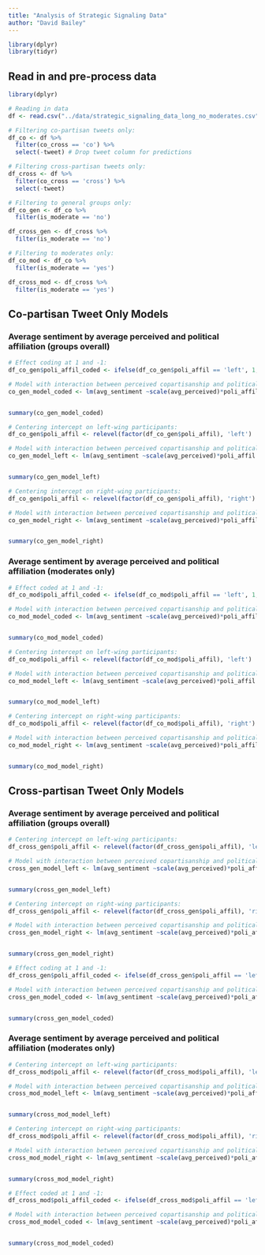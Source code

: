 ```yaml
---
title: "Analysis of Strategic Signaling Data"
author: "David Bailey"
---
```


```r
library(dplyr)
library(tidyr)
```


## Read in and pre-process data

```r
library(dplyr)

# Reading in data
df <- read.csv("../data/strategic_signaling_data_long_no_moderates.csv")

# Filtering co-partisan tweets only:
df_co <- df %>% 
  filter(co_cross == 'co') %>%
  select(-tweet) # Drop tweet column for predictions

# Filtering cross-partisan tweets only:
df_cross <- df %>% 
  filter(co_cross == 'cross') %>%
  select(-tweet)

# Filtering to general groups only:
df_co_gen <- df_co %>%
  filter(is_moderate == 'no')

df_cross_gen <- df_cross %>%
  filter(is_moderate == 'no')

# Filtering to moderates only:
df_co_mod <- df_co %>%
  filter(is_moderate == 'yes')

df_cross_mod <- df_cross %>%
  filter(is_moderate == 'yes')

```


## Co-partisan Tweet Only Models

### Average sentiment by average perceived and political affiliation (groups overall)

```r
# Effect coding at 1 and -1:
df_co_gen$poli_affil_coded <- ifelse(df_co_gen$poli_affil == 'left', 1, -1)

# Model with interaction between perceived copartisanship and political affiliation:
co_gen_model_coded <- lm(avg_sentiment ~scale(avg_perceived)*poli_affil_coded + viewed_all, data=df_co_gen)


summary(co_gen_model_coded)
```


```r
# Centering intercept on left-wing participants:
df_co_gen$poli_affil <- relevel(factor(df_co_gen$poli_affil), 'left')

# Model with interaction between perceived copartisanship and political affiliation:
co_gen_model_left <- lm(avg_sentiment ~scale(avg_perceived)*poli_affil + viewed_all, data=df_co_gen)


summary(co_gen_model_left)

```


```r

# Centering intercept on right-wing participants:
df_co_gen$poli_affil <- relevel(factor(df_co_gen$poli_affil), 'right')

# Model with interaction between perceived copartisanship and political affiliation:
co_gen_model_right <- lm(avg_sentiment ~scale(avg_perceived)*poli_affil + viewed_all, data=df_co_gen)


summary(co_gen_model_right)

```

### Average sentiment by average perceived and political affiliation (moderates only)


```r
# Effect coded at 1 and -1:
df_co_mod$poli_affil_coded <- ifelse(df_co_mod$poli_affil == 'left', 1, -1)

# Model with interaction between perceived copartisanship and political affiliation:
co_mod_model_coded <- lm(avg_sentiment ~scale(avg_perceived)*poli_affil_coded + viewed_all, data=df_co_mod)


summary(co_mod_model_coded)
```


```r
# Centering intercept on left-wing participants:
df_co_mod$poli_affil <- relevel(factor(df_co_mod$poli_affil), 'left')

# Model with interaction between perceived copartisanship and political affiliation:
co_mod_model_left <- lm(avg_sentiment ~scale(avg_perceived)*poli_affil + viewed_all, data=df_co_mod)


summary(co_mod_model_left)
```


```r
# Centering intercept on right-wing participants:
df_co_mod$poli_affil <- relevel(factor(df_co_mod$poli_affil), 'right')

# Model with interaction between perceived copartisanship and political affiliation:
co_mod_model_right <- lm(avg_sentiment ~scale(avg_perceived)*poli_affil + viewed_all, data=df_co_mod)


summary(co_mod_model_right)

```

## Cross-partisan Tweet Only Models

### Average sentiment by average perceived and political affiliation (groups overall)

```r
# Centering intercept on left-wing participants:
df_cross_gen$poli_affil <- relevel(factor(df_cross_gen$poli_affil), 'left')

# Model with interaction between perceived copartisanship and political affiliation:
cross_gen_model_left <- lm(avg_sentiment ~scale(avg_perceived)*poli_affil + viewed_all, data=df_cross_gen)


summary(cross_gen_model_left)

```


```r

# Centering intercept on right-wing participants:
df_cross_gen$poli_affil <- relevel(factor(df_cross_gen$poli_affil), 'right')

# Model with interaction between perceived copartisanship and political affiliation:
cross_gen_model_right <- lm(avg_sentiment ~scale(avg_perceived)*poli_affil + viewed_all, data=df_cross_gen)


summary(cross_gen_model_right)

```


```r
# Effect coding at 1 and -1:
df_cross_gen$poli_affil_coded <- ifelse(df_cross_gen$poli_affil == 'left', 1, -1)

# Model with interaction between perceived copartisanship and political affiliation:
cross_gen_model_coded <- lm(avg_sentiment ~scale(avg_perceived)*poli_affil_coded + viewed_all, data=df_cross_gen)


summary(cross_gen_model_coded)
```

### Average sentiment by average perceived and political affiliation (moderates only)

```r
# Centering intercept on left-wing participants:
df_cross_mod$poli_affil <- relevel(factor(df_cross_mod$poli_affil), 'left')

# Model with interaction between perceived copartisanship and political affiliation:
cross_mod_model_left <- lm(avg_sentiment ~scale(avg_perceived)*poli_affil + viewed_all, data=df_cross_mod)


summary(cross_mod_model_left)
```


```r
# Centering intercept on right-wing participants:
df_cross_mod$poli_affil <- relevel(factor(df_cross_mod$poli_affil), 'right')

# Model with interaction between perceived copartisanship and political affiliation:
cross_mod_model_right <- lm(avg_sentiment ~scale(avg_perceived)*poli_affil + viewed_all, data=df_cross_mod)


summary(cross_mod_model_right)
```


```r
# Effect coded at 1 and -1:
df_cross_mod$poli_affil_coded <- ifelse(df_cross_mod$poli_affil == 'left', 1, -1)

# Model with interaction between perceived copartisanship and political affiliation:
cross_mod_model_coded <- lm(avg_sentiment ~scale(avg_perceived)*poli_affil_coded + viewed_all, data=df_cross_mod)


summary(cross_mod_model_coded)
```



